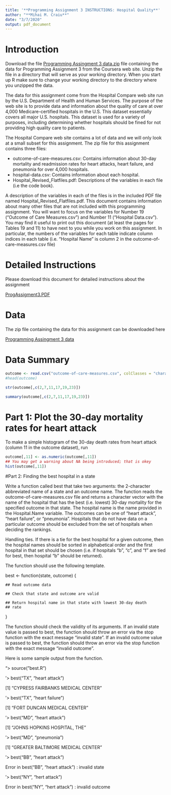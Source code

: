 ```yaml
---
title: '**Programming Assignment 3 INSTRUCTIONS: Hospital Quality**'
author: "**Mihai M. Craiu**"
date: "3/7/2020"
output: pdf_document
---
```


# Introduction

Download the file [Programming Assingment 3 data.zip](https://d396qusza40orc.cloudfront.net/rprog%2Fdata%2FProgAssignment3-data.zip) file containing the data for Programming Assignment 3 from the Coursera web site. Unzip the file in a directory that will serve as your working directory. When you start up R make sure to change your working directory to the directory where you unzipped the data.

The data for this assignment come from the Hospital Compare web site  run by the U.S. Department of Health and Human Services. The purpose of the web site is to provide data and information about the quality of care at over 4,000 Medicare-certified hospitals in the U.S. This dataset essentially covers all major U.S. hospitals. This dataset is used for a variety of purposes, including determining whether hospitals should be fined for not providing high quality care to patients.

The Hospital Compare web site contains a lot of data and we will only look at a small subset for this assignment. The zip file for this assignment contains three files:

- outcome-of-care-measures.csv: Contains information about 30-day mortality and readmission rates for heart attacks, heart failure, and pneumonia for over 4,000 hospitals.
- hospital-data.csv: Contains information about each hospital.
- Hospital_Revised_Flatfiles.pdf: Descriptions of the variables in each file (i.e the code book).

A description of the variables in each of the files is in the included PDF file named Hospital_Revised_Flatfiles.pdf. This document contains information about many other files that are not included with this programming assignment. You will want to focus on the variables for Number 19 (“Outcome of Care Measures.csv”) and Number 11 (“Hospital Data.csv”). You may find it useful to print out this document (at least the pages for Tables 19 and 11) to have next to you while you work on this assignment. In particular, the numbers of the variables for each table indicate column indices in each table (i.e. “Hospital Name” is column 2 in the outcome-of-care-measures.csv file)

# Detailed Instructions

Please download this document for detailed instructions about the assignment

[ProgAssigment3.PDF](https://d3c33hcgiwev3.cloudfront.net/_2a0d228f9a48b3de85eedf022225fac9_ProgAssignment3.pdf?Expires=1593907200&Signature=U4h~tWmZBbwCG~uvNQaLD5HZ27GCYX6PEXxDobGh9QcMSmAmJv3uMhFoijcorzjeCrrRm7-DbYALQ0FjqZ1t4A1I~o40wflQMkifZmN-rVAbxe0R48xnpQ1EopFK6~qpsqp3TEbshI7i5LkixNiVKqfAJfHiLmIBgnPkHn4JyhQ_&Key-Pair-Id=APKAJLTNE6QMUY6HBC5A)

# Data

The zip file containing the data for this assignment can be downloaded here

[Programming Assingment 3 data](https://d396qusza40orc.cloudfront.net/rprog%2Fdata%2FProgAssignment3-data.zip)

# Data Summary

```R
outcome <- read.csv("outcome-of-care-measures.csv", colClasses = "character")
#head(outcome)

str(outcome[,c(2,7,11,17,19,23)])

summary(outcome[,c(2,7,11,17,19,23)])
```



# Part 1: Plot the 30-day mortality rates for heart attack

To make a simple histogram of the 30-day death rates from heart attack (column 11 in the outcome dataset), run

```R

outcome[,11] <- as.numeric(outcome[,11])
## You may get a warning about NA being introduced; that is okey
hist(outcome[,11])
```



#Part 2: Finding the best hospital in a state

Write a function called best that take two arguments: the 2-character abbreviated name of a state and an outcome name. The function reads the outcome-of-care-measures.csv file and returns a character vector with the name of the hospital that has the best (i.e. lowest) 30-day mortality for the specified outcome in that state. The hospital name is the name provided in the Hospital.Name variable. The outcomes can be one of “heart attack”, “heart failure”, or “pneumonia”. Hospitals that do not have data on a particular outcome should be excluded from the set of hospitals when deciding the rankings.

Handling ties. If there is a tie for the best hospital for a given outcome, then the hospital names should be sorted in alphabetical order and the first hospital in that set should be chosen (i.e. if hospitals “b”, “c”, and “f” are tied for best, then hospital “b” should be returned).

The function should use the following template.

best <- function(state, outcome) {

	## Read outcome data

	## Check that state and outcome are valid

	## Return hospital name in that state with lowest 30-day death
	## rate
}

The function should check the validity of its arguments. If an invalid state value is passed to best, the function should throw an error via the stop function with the exact message “invalid state”. If an invalid outcome value is passed to best, the function should throw an error via the stop function with the exact message “invalid outcome”.

Here is some sample output from the function.

"> source("best.R")
 
'> best("TX", "heart attack")
 
[1] "CYPRESS FAIRBANKS MEDICAL CENTER"

'> best("TX", "heart failure")

[1] "FORT DUNCAN MEDICAL CENTER"

'> best("MD", "heart attack")

[1] "JOHNS HOPKINS HOSPITAL, THE"

'> best("MD", "pneumonia")

[1] "GREATER BALTIMORE MEDICAL CENTER"

'> best("BB", "heart attack")

Error in best("BB", "heart attack") : invalid state

'> best("NY", "hert attack")

Error in best("NY", "hert attack") : invalid outcome
